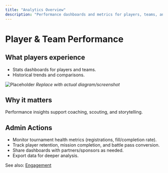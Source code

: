 ```yaml
---
title: "Analytics Overview"
description: "Performance dashboards and metrics for players, teams, and tournaments."
---
```


# Player & Team Performance

## What players experience
- Stats dashboards for players and teams.
- Historical trends and comparisons.

![Placeholder](/images/screenshots/performance.png)
*Replace with actual diagram/screenshot*

## Why it matters
Performance insights support coaching, scouting, and storytelling.

## Admin Actions
- Monitor tournament health metrics (registrations, fill/completion rate).
- Track player retention, mission completion, and battle pass conversion.
- Share dashboards with partners/sponsors as needed.
- Export data for deeper analysis.

See also: [Engagement](/engagement/overview)



